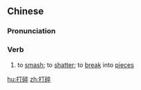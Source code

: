 ==Chinese==
{{zh-forms}}

===Pronunciation===
{{zh-pron
|m=dǎsuì
|h=pfs=tá-sui
|cat=v
}}

===Verb===
{{zh-verb}}

# to [[smash]]; to [[shatter]]; to [[break]] into [[piece]]s

[[hu:打碎]]
[[zh:打碎]]